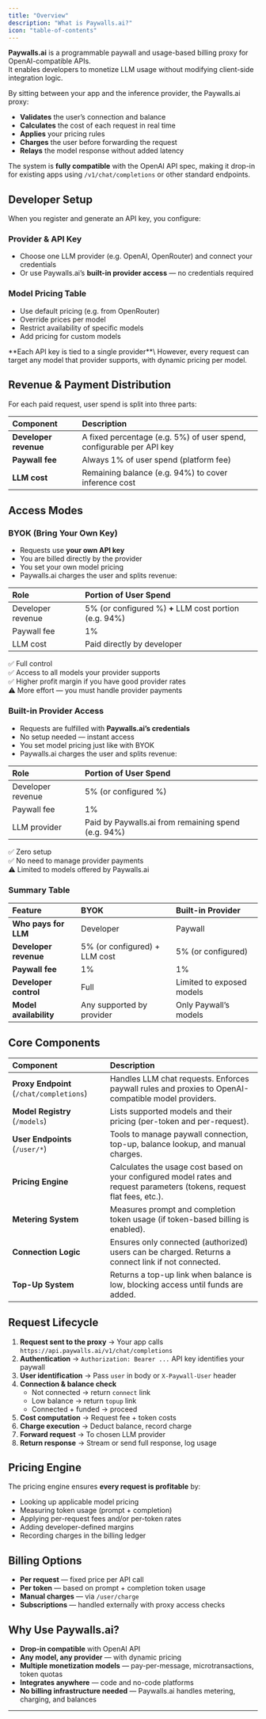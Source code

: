```yaml
---
title: "Overview"
description: "What is Paywalls.ai?"
icon: "table-of-contents"
---
```


**Paywalls.ai** is a programmable paywall and usage-based billing proxy for OpenAI-compatible APIs.\
It enables developers to monetize LLM usage without modifying client-side integration logic.

By sitting between your app and the inference provider, the Paywalls.ai proxy:

- **Validates** the user’s connection and balance
- **Calculates** the cost of each request in real time
- **Applies** your pricing rules
- **Charges** the user before forwarding the request
- **Relays** the model response without added latency

The system is **fully compatible** with the OpenAI API spec, making it drop-in for existing apps using `/v1/chat/completions` or other standard endpoints.

## Developer Setup

When you register and generate an API key, you configure:

### Provider & API Key

- Choose one LLM provider (e.g. OpenAI, OpenRouter) and connect your credentials
- Or use Paywalls.ai’s **built-in provider access** — no credentials required

### Model Pricing Table

- Use default pricing (e.g. from OpenRouter)
- Override prices per model
- Restrict availability of specific models
- Add pricing for custom models

<Note>
  **Each API key is tied to a single provider**\
  However, every request can target any model that provider supports, with dynamic pricing per model.
</Note>

## Revenue & Payment Distribution

For each paid request, user spend is split into three parts:

| Component             | Description                                                          |
| :-------------------- | :------------------------------------------------------------------- |
| **Developer revenue** | A fixed percentage (e.g. 5%) of user spend, configurable per API key |
| **Paywall fee**       | Always 1% of user spend (platform fee)                               |
| **LLM cost**          | Remaining balance (e.g. 94%) to cover inference cost                 |

## Access Modes

### BYOK (Bring Your Own Key)

- Requests use **your own API key**
- You are billed directly by the provider
- You set your own model pricing
- Paywalls.ai charges the user and splits revenue:

| Role              | Portion of User Spend                                   |
| :---------------- | :------------------------------------------------------ |
| Developer revenue | 5% (or configured %) **\+** LLM cost portion (e.g. 94%) |
| Paywall fee       | 1%                                                      |
| LLM cost          | Paid directly by developer                              |

✅ Full control\
✅ Access to all models your provider supports\
✅ Higher profit margin if you have good provider rates\
⚠ More effort — you must handle provider payments

### Built-in Provider Access

- Requests are fulfilled with **Paywalls.ai’s credentials**
- No setup needed — instant access
- You set model pricing just like with BYOK
- Paywalls.ai charges the user and splits revenue:

| Role              | Portion of User Spend                               |
| :---------------- | :-------------------------------------------------- |
| Developer revenue | 5% (or configured %)                                |
| Paywall fee       | 1%                                                  |
| LLM provider      | Paid by Paywalls.ai from remaining spend (e.g. 94%) |

✅ Zero setup\
✅ No need to manage provider payments\
⚠ Limited to models offered by Paywalls.ai

### Summary Table

| Feature                | BYOK                           | Built-in Provider         |
| :--------------------- | :----------------------------- | :------------------------ |
| **Who pays for LLM**   | Developer                      | Paywall                   |
| **Developer revenue**  | 5% (or configured) \+ LLM cost | 5% (or configured)        |
| **Paywall fee**        | 1%                             | 1%                        |
| **Developer control**  | Full                           | Limited to exposed models |
| **Model availability** | Any supported by provider      | Only Paywall’s models     |

## Core Components

| Component                                | Description                                                                                                              |
| :--------------------------------------- | :----------------------------------------------------------------------------------------------------------------------- |
| **Proxy Endpoint** (`/chat/completions`) | Handles LLM chat requests. Enforces paywall rules and proxies to OpenAI-compatible model providers.                      |
| **Model Registry** (`/models`)           | Lists supported models and their pricing (per-token and per-request).                                                    |
| **User Endpoints** (`/user/*`)           | Tools to manage paywall connection, top-up, balance lookup, and manual charges.                                          |
| **Pricing Engine**                       | Calculates the usage cost based on your configured model rates and request parameters (tokens, request flat fees, etc.). |
| **Metering System**                      | Measures prompt and completion token usage (if token-based billing is enabled).                                          |
| **Connection Logic**                     | Ensures only connected (authorized) users can be charged. Returns a connect link if not connected.                       |
| **Top-Up System**                        | Returns a top-up link when balance is low, blocking access until funds are added.                                        |

## Request Lifecycle

1. **Request sent to the proxy** → Your app calls `https://api.paywalls.ai/v1/chat/completions`
2. **Authentication** → `Authorization: Bearer ...` API key identifies your paywall
3. **User identification** → Pass `user` in body or `X-Paywall-User` header
4. **Connection & balance check**
   - Not connected → return `connect` link
   - Low balance → return `topup` link
   - Connected \+ funded → proceed
5. **Cost computation** → Request fee \+ token costs
6. **Charge execution** → Deduct balance, record charge
7. **Forward request** → To chosen LLM provider
8. **Return response** → Stream or send full response, log usage

## Pricing Engine

The pricing engine ensures **every request is profitable** by:

- Looking up applicable model pricing
- Measuring token usage (prompt \+ completion)
- Applying per-request fees and/or per-token rates
- Adding developer-defined margins
- Recording charges in the billing ledger

## Billing Options

- **Per request** — fixed price per API call
- **Per token** — based on prompt \+ completion token usage
- **Manual charges** — via `/user/charge`
- **Subscriptions** — handled externally with proxy access checks

## Why Use Paywalls.ai?

- **Drop-in compatible** with OpenAI API
- **Any model, any provider** — with dynamic pricing
- **Multiple monetization models** — pay-per-message, microtransactions, token quotas
- **Integrates anywhere** — code and no-code platforms
- **No billing infrastructure needed** — Paywalls.ai handles metering, charging, and balances

---